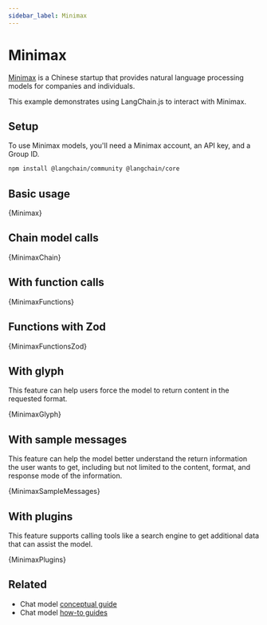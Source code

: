```yaml
---
sidebar_label: Minimax
---
```



# Minimax

[Minimax](https://api.minimax.chat) is a Chinese startup that provides natural language processing models for companies and individuals.

This example demonstrates using LangChain.js to interact with Minimax.

## Setup

To use Minimax models, you'll need a Minimax account, an API key, and a Group ID.


<IntegrationInstallTooltip></IntegrationInstallTooltip>

```bash npm2yarn
npm install @langchain/community @langchain/core
```


<UnifiedModelParamsTooltip></UnifiedModelParamsTooltip>

## Basic usage


<CodeBlock language="typescript">{Minimax}</CodeBlock>

## Chain model calls


<CodeBlock language="typescript">{MinimaxChain}</CodeBlock>

## With function calls


<CodeBlock language="typescript">{MinimaxFunctions}</CodeBlock>

## Functions with Zod

<CodeBlock language="typescript">{MinimaxFunctionsZod}</CodeBlock>

## With glyph

This feature can help users force the model to return content in the requested format.


<CodeBlock language="typescript">{MinimaxGlyph}</CodeBlock>

## With sample messages

This feature can help the model better understand the return information the user wants to get,
including but not limited to the content, format, and response mode of the information.


<CodeBlock language="typescript">{MinimaxSampleMessages}</CodeBlock>

## With plugins

This feature supports calling tools like a search engine to get additional data that can assist the model.


<CodeBlock language="typescript">{MinimaxPlugins}</CodeBlock>

## Related

- Chat model [conceptual guide](/docs/concepts/chat_models)
- Chat model [how-to guides](/docs/how_to/#chat-models)

